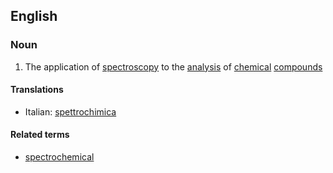 ==English==

===Noun===
{{en-noun|-}}

#{{chemistry|physics}} The application of [[spectroscopy]] to the [[analysis]] of [[chemical]] [[compound]]s

====Translations====
{{top}}
*Italian: [[spettrochimica]]
{{mid}}

{{bottom}}

====Related terms====
*[[spectrochemical]]